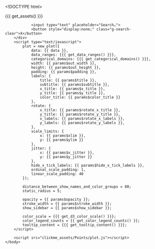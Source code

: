 <!DOCTYPE html>
<html>
    <head>
        <meta http-equiv="Content-Type" content="text/html; charset=utf-8"/>
        <base target="_blank"> <!-- open all links on a new tab -->

        <title>{{{ params$title }}}</title>

        {{{ get_assets() }}}

        <style>
            text{
                font-family: {{{ params$font }}};
            }
        </style>
    </head>

    <body>
        <div class="g-search">
                <input type="text" placeholder="Search…">
                <button style="display:none;" class="g-search-clear">X</button>
        </div>
        <script type="text/javascript">
            plot = new_plot({
                data: {{ data }},
                data_ranges: {{{ get_data_ranges() }}},
                categorical_domains: {{{ get_categorical_domains() }}},
                width: {{ params$out_width }},
                height: {{ params$out_height }},
                padding: {{ params$padding }},
                labels: {
                    title: {{ params$title }},
                    subtitle: {{ params$subtitle }},
                    x_title: {{ params$x_title }},
                    y_title: {{ params$y_title }},
                    color_title: {{ params$color_title }}
                },
                rotate: {
                    x_title: {{ params$rotate_x_title }},
                    y_title: {{ params$rotate_y_title }},
                    x_labels: {{ params$rotate_x_labels }},
                    y_labels: {{ params$rotate_y_labels }},
                },
                scale_limits: {
                    x: {{ params$xlim }},
                    y: {{ params$ylim }}
                },
                jitter: {
                    x: {{ params$x_jitter }},
                    y: {{ params$y_jitter }}
                },
                hide_x_tick_labels: {{ params$hide_x_tick_labels }},
                ordinal_scale_padding: 1,
                linear_scale_padding: 40
            });

            distance_between_show_names_and_color_groups = 80;
            static_radius = 5;

            opacity = {{ params$opacity }};
            stroke_width = {{ params$stroke_width }};
            show_sidebar = {{ params$show_sidebar }};

            color_scale = {{{ get_d3_color_scale() }}};
            color_legend_counts = {{ get_color_legend_counts() }};
            tooltip_content = {{{ get_tooltip_content() }}};
        </script>

        <script src="clickme_assets/Points/plot.js"></script>
    </body>
</html>
